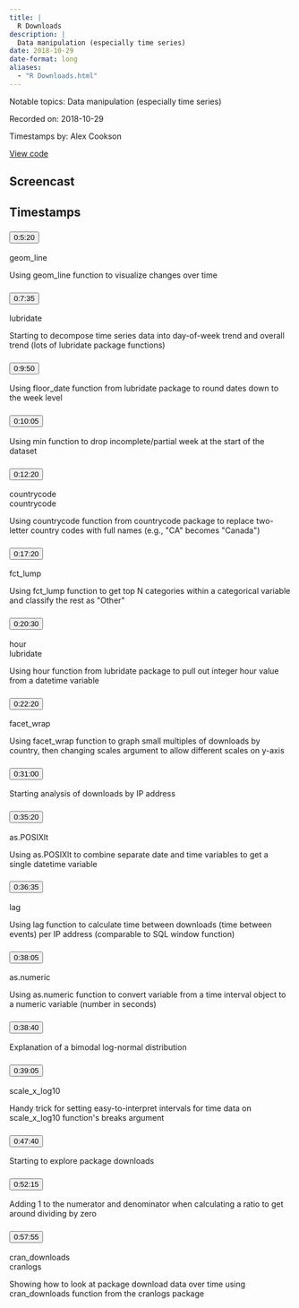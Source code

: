 ```yaml
---
title: |
  R Downloads
description: |
  Data manipulation (especially time series)
date: 2018-10-29
date-format: long
aliases:
  - "R Downloads.html"
---
```


Notable topics: Data manipulation (especially time series)

Recorded on: 2018-10-29

Timestamps by: Alex Cookson

[View code](https://github.com/dgrtwo/data-screencasts/blob/master/r-downloads.Rmd)

## Screencast

<div id="yt-player" data-video-id="nms9F-XubJU"></div>

## Timestamps

```{=html}
<div id="topics">
  <div class="topic">
    <h3 id="ts-320">
      <button class="btn btn-link btn-timestamp" onClick="playerSkipToTimestamp(320, this)">0:5:20</button>
    </h3>
    <div class="topic_badges"><div><span class="badge-functions badge bg-info">geom_line</span></div><div></div></div>
    <div class="topic_description">
      <p>Using geom_line function to visualize changes over time</p>

    </div>
  </div>
  <div class="topic">
    <h3 id="ts-455">
      <button class="btn btn-link btn-timestamp" onClick="playerSkipToTimestamp(455, this)">0:7:35</button>
    </h3>
    <div class="topic_badges"><div></div><div><span class="badge-packages badge bg-primary">lubridate</span></div></div>
    <div class="topic_description">
      <p>Starting to decompose time series data into day-of-week trend and overall trend (lots of lubridate package functions)</p>

    </div>
  </div>
  <div class="topic">
    <h3 id="ts-590">
      <button class="btn btn-link btn-timestamp" onClick="playerSkipToTimestamp(590, this)">0:9:50</button>
    </h3>
    <div class="topic_badges"><div></div><div></div></div>
    <div class="topic_description">
      <p>Using floor_date function from lubridate package to round dates down to the week level</p>

    </div>
  </div>
  <div class="topic">
    <h3 id="ts-605">
      <button class="btn btn-link btn-timestamp" onClick="playerSkipToTimestamp(605, this)">0:10:05</button>
    </h3>
    <div class="topic_badges"><div></div><div></div></div>
    <div class="topic_description">
      <p>Using min function to drop incomplete/partial week at the start of the dataset</p>

    </div>
  </div>
  <div class="topic">
    <h3 id="ts-740">
      <button class="btn btn-link btn-timestamp" onClick="playerSkipToTimestamp(740, this)">0:12:20</button>
    </h3>
    <div class="topic_badges"><div><span class="badge-functions badge bg-info">countrycode</span></div><div><span class="badge-packages badge bg-primary">countrycode</span></div></div>
    <div class="topic_description">
      <p>Using countrycode function from countrycode package to replace two-letter country codes with full names (e.g., &quot;CA&quot; becomes &quot;Canada&quot;)</p>

    </div>
  </div>
  <div class="topic">
    <h3 id="ts-1040">
      <button class="btn btn-link btn-timestamp" onClick="playerSkipToTimestamp(1040, this)">0:17:20</button>
    </h3>
    <div class="topic_badges"><div><span class="badge-functions badge bg-info">fct_lump</span></div><div></div></div>
    <div class="topic_description">
      <p>Using fct_lump function to get top N categories within a categorical variable and classify the rest as &quot;Other&quot;</p>

    </div>
  </div>
  <div class="topic">
    <h3 id="ts-1230">
      <button class="btn btn-link btn-timestamp" onClick="playerSkipToTimestamp(1230, this)">0:20:30</button>
    </h3>
    <div class="topic_badges"><div><span class="badge-functions badge bg-info">hour</span></div><div><span class="badge-packages badge bg-primary">lubridate</span></div></div>
    <div class="topic_description">
      <p>Using hour function from lubridate package to pull out integer hour value from a datetime variable</p>

    </div>
  </div>
  <div class="topic">
    <h3 id="ts-1340">
      <button class="btn btn-link btn-timestamp" onClick="playerSkipToTimestamp(1340, this)">0:22:20</button>
    </h3>
    <div class="topic_badges"><div><span class="badge-functions badge bg-info">facet_wrap</span></div><div></div></div>
    <div class="topic_description">
      <p>Using facet_wrap function to graph small multiples of downloads by country, then changing scales argument to allow different scales on y-axis</p>

    </div>
  </div>
  <div class="topic">
    <h3 id="ts-1860">
      <button class="btn btn-link btn-timestamp" onClick="playerSkipToTimestamp(1860, this)">0:31:00</button>
    </h3>
    <div class="topic_badges"><div></div><div></div></div>
    <div class="topic_description">
      <p>Starting analysis of downloads by IP address</p>

    </div>
  </div>
  <div class="topic">
    <h3 id="ts-2120">
      <button class="btn btn-link btn-timestamp" onClick="playerSkipToTimestamp(2120, this)">0:35:20</button>
    </h3>
    <div class="topic_badges"><div><span class="badge-functions badge bg-info">as.POSIXlt</span></div><div></div></div>
    <div class="topic_description">
      <p>Using as.POSIXlt to combine separate date and time variables to get a single datetime variable</p>

    </div>
  </div>
  <div class="topic">
    <h3 id="ts-2195">
      <button class="btn btn-link btn-timestamp" onClick="playerSkipToTimestamp(2195, this)">0:36:35</button>
    </h3>
    <div class="topic_badges"><div><span class="badge-functions badge bg-info">lag</span></div><div></div></div>
    <div class="topic_description">
      <p>Using lag function to calculate time between downloads (time between events) per IP address (comparable to SQL window function)</p>

    </div>
  </div>
  <div class="topic">
    <h3 id="ts-2285">
      <button class="btn btn-link btn-timestamp" onClick="playerSkipToTimestamp(2285, this)">0:38:05</button>
    </h3>
    <div class="topic_badges"><div><span class="badge-functions badge bg-info">as.numeric</span></div><div></div></div>
    <div class="topic_description">
      <p>Using as.numeric function to convert variable from a time interval object to a numeric variable (number in seconds)</p>

    </div>
  </div>
  <div class="topic">
    <h3 id="ts-2320">
      <button class="btn btn-link btn-timestamp" onClick="playerSkipToTimestamp(2320, this)">0:38:40</button>
    </h3>
    <div class="topic_badges"><div></div><div></div></div>
    <div class="topic_description">
      <p>Explanation of a bimodal log-normal distribution</p>

    </div>
  </div>
  <div class="topic">
    <h3 id="ts-2345">
      <button class="btn btn-link btn-timestamp" onClick="playerSkipToTimestamp(2345, this)">0:39:05</button>
    </h3>
    <div class="topic_badges"><div><span class="badge-functions badge bg-info">scale_x_log10</span></div><div></div></div>
    <div class="topic_description">
      <p>Handy trick for setting easy-to-interpret intervals for time data on scale_x_log10 function's breaks argument</p>

    </div>
  </div>
  <div class="topic">
    <h3 id="ts-2860">
      <button class="btn btn-link btn-timestamp" onClick="playerSkipToTimestamp(2860, this)">0:47:40</button>
    </h3>
    <div class="topic_badges"><div></div><div></div></div>
    <div class="topic_description">
      <p>Starting to explore package downloads</p>

    </div>
  </div>
  <div class="topic">
    <h3 id="ts-3135">
      <button class="btn btn-link btn-timestamp" onClick="playerSkipToTimestamp(3135, this)">0:52:15</button>
    </h3>
    <div class="topic_badges"><div></div><div></div></div>
    <div class="topic_description">
      <p>Adding 1 to the numerator and denominator when calculating a ratio to get around dividing by zero</p>

    </div>
  </div>
  <div class="topic">
    <h3 id="ts-3475">
      <button class="btn btn-link btn-timestamp" onClick="playerSkipToTimestamp(3475, this)">0:57:55</button>
    </h3>
    <div class="topic_badges"><div><span class="badge-functions badge bg-info">cran_downloads</span></div><div><span class="badge-packages badge bg-primary">cranlogs</span></div></div>
    <div class="topic_description">
      <p>Showing how to look at package download data over time using cran_downloads function from the cranlogs package</p>

    </div>
  </div>
</div>
```
     
<script>
// 2. This code loads the IFrame Player API code asynchronously.
var tag = document.createElement("script");

tag.src = "https://www.youtube.com/iframe_api";
var firstScriptTag = document.getElementsByTagName("script")[0];
firstScriptTag.parentNode.insertBefore(tag, firstScriptTag);

// 3. This function creates an <iframe> (and YouTube player)
//    after the API code downloads.
var videoId = document.getElementById("yt-player").dataset.videoId;
var player;
function onYouTubeIframeAPIReady() {
  player = new YT.Player("yt-player", {
    height: "486",
    width: "864",
    videoId: videoId,
    playerVars: {
      "playsinline": 1
    },
    events: {
      onStateChange: function(event) {
        if (event.data == YT.PlayerState.PLAYING) {
          followTimestamps()
        }
      }
    }
  });
}

function playerSkipToTimestamp(seconds, tsElement) {
  player.seekTo(seconds, true)
  tsElement.scrollIntoView()
  document.getElementById("screencast").scrollIntoView()
}

const timestamps = Array.from(document.querySelectorAll('.topic h3[id^="ts-"]'))
  .map(el => el.id.replace('ts-', ''))

function followTimestamps() {
  if (player.getPlayerState() !== 1) {
    return
  }
  const currentTime = `${Math.floor(player.getCurrentTime())}`
  if (timestamps.includes(currentTime)) {
    const el = document.getElementById(`ts-${currentTime}`)
    if (el) {
      el.scrollIntoView()
      document.getElementById("screencast").scrollIntoView()
    }
  }
  setTimeout(followTimestamps, 1000)
}
</script>
